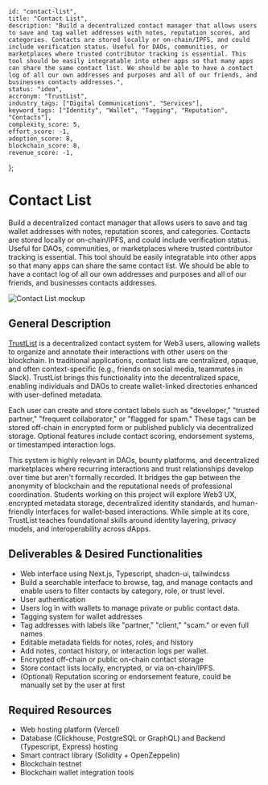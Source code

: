     id: "contact-list",
    title: "Contact List",
    description: "Build a decentralized contact manager that allows users to save and tag wallet addresses with notes, reputation scores, and categories. Contacts are stored locally or on-chain/IPFS, and could include verification status. Useful for DAOs, communities, or marketplaces where trusted contributor tracking is essential. This tool should be easily integratable into other apps so that many apps can share the same contact list. We should be able to have a contact log of all our own addresses and purposes and all of our friends, and businesses contacts addresses.",
    status: "idea",
    accronym: "TrustList",
    industry_tags: ["Digital Communications", "Services"],
    keyword_tags: ["Identity", "Wallet", "Tagging", "Reputation", "Contacts"],
    complexity_score: 5,
    effort_score: -1,
    adoption_score: 8,
    blockchain_score: 8,
    revenue_score: -1,
};

# Contact List

Build a decentralized contact manager that allows users to save and tag wallet addresses with notes, reputation scores, and categories. Contacts are stored locally or on-chain/IPFS, and could include verification status. Useful for DAOs, communities, or marketplaces where trusted contributor tracking is essential. This tool should be easily integratable into other apps so that many apps can share the same contact list. We should be able to have a contact log of all our own addresses and purposes and all of our friends, and businesses contacts addresses.

![Contact List mockup](/images/project/contact-list.jpg)

## General Description

[TrustList](https://trustlist.monark.io) is a decentralized contact system for Web3 users, allowing wallets to organize and annotate their interactions with other users on the blockchain. In traditional applications, contact lists are centralized, opaque, and often context-specific (e.g., friends on social media, teammates in Slack). TrustList brings this functionality into the decentralized space, enabling individuals and DAOs to create wallet-linked directories enhanced with user-defined metadata.

Each user can create and store contact labels such as "developer," "trusted partner," "frequent collaborator," or "flagged for spam." These tags can be stored off-chain in encrypted form or published publicly via decentralized storage. Optional features include contact scoring, endorsement systems, or timestamped interaction logs.

This system is highly relevant in DAOs, bounty platforms, and decentralized marketplaces where recurring interactions and trust relationships develop over time but aren't formally recorded. It bridges the gap between the anonymity of blockchain and the reputational needs of professional coordination. Students working on this project will explore Web3 UX, encrypted metadata storage, decentralized identity standards, and human-friendly interfaces for wallet-based interactions. While simple at its core, TrustList teaches foundational skills around identity layering, privacy models, and interoperability across dApps.

## Deliverables & Desired Functionalities

- Web interface using Next.js, Typescript, shadcn-ui, tailwindcss
- Build a searchable interface to browse, tag, and manage contacts and enable users to filter contacts by category, role, or trust level.
- User authentication 
- Users log in with wallets to manage private or public contact data.
- Tagging system for wallet addresses
- Tag addresses with labels like "partner," "client," "scam." or even full names
- Editable metadata fields for notes, roles, and history
- Add notes, contact history, or interaction logs per wallet.
- Encrypted off-chain or public on-chain contact storage
- Store contact lists locally, encrypted, or via on-chain/IPFS.
- (Optional) Reputation scoring or endorsement feature, could be manually set by the user at first

## Required Resources

- Web hosting platform (Vercel)
- Database (Clickhouse, PostgreSQL or GraphQL) and Backend (Typescript, Express) hosting
- Smart contract library (Solidity + OpenZeppelin)
- Blockchain testnet
- Blockchain wallet integration tools
